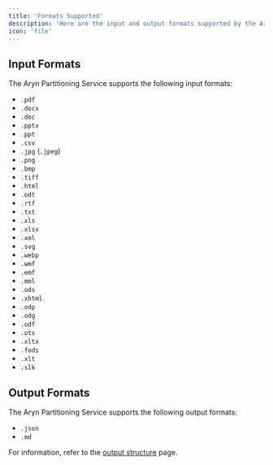 ```yaml
---
title: 'Formats Supported'
description: 'Here are the input and output formats supported by the Aryn Partitioning Service'
icon: 'file'
---
```


## Input Formats

The Aryn Partitioning Service supports the following input formats:

- `.pdf`
- `.docx`
- `.doc`
- `.pptx`
- `.ppt`
- `.csv`
- `.jpg` (`.jpeg`)
- `.png`
- `.bmp`
- `.tiff`
- `.html`
- `.odt`
- `.rtf`
- `.txt`
- `.xls`
- `.xlsx`
- `.xml`
- `.svg`
- `.webp`
- `.wmf`
- `.emf`
- `.mml`
- `.ods`
- `.xhtml`
- `.odp`
- `.odg`
- `.odf`
- `.ots`
- `.xltx`
- `.fods`
- `.xlt`
- `.slk`

## Output Formats

The Aryn Partitioning Service supports the following output formats:

- `.json`
- `.md`

For information, refer to the [output structure](./output) page.